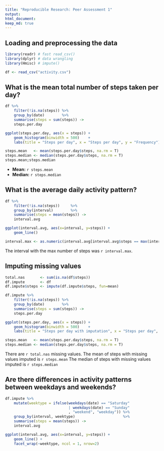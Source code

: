```yaml
---
title: "Reproducible Research: Peer Assessment 1"
output: 
html_document:
keep_md: true
---
```



## Loading and preprocessing the data
```r
library(readr) # fast read_csv()
library(dplyr) # data wrangling
library(Hmisc) # impute()

df <- read_csv("activity.csv")
```
## What is the mean total number of steps taken per day?
```r
df %>%
    filter(!is.na(steps)) %>%
    group_by(date)        %>%
    summarise(steps = sum(steps)) ->
    steps.per.day

ggplot(steps.per.day, aes(x = steps)) +
    geom_histogram(binwidth = 500)    +
    labs(title = "Steps per day", x = "Steps per day", y = "Frequency")

steps.mean   <- mean(steps.per.day$steps, na.rm = T)
steps.median <- median(steps.per.day$steps, na.rm = T)
steps.mean;steps.median
```
- **Mean:** `r steps.mean` 
- **Median:** `r steps.median` 

## What is the average daily activity pattern?
```r
df %>%
    filter(!is.na(steps))     %>%
    group_by(interval)        %>%
    summarise(steps = mean(steps)) ->
    interval.avg

ggplot(interval.avg, aes(x=interval, y=steps)) +
    geom_line()

interval.max <- as.numeric(interval.avg[interval.avg$steps == max(interval.avg$steps), ][1,1])
```
The interval with the max number of steps was `r interval.max`.

## Imputing missing values
```r
total.nas       <- sum(is.na(df$steps))
df.impute       <- df
df.impute$steps <- impute(df.impute$steps, fun=mean)

df.impute %>%
    filter(!is.na(steps)) %>%
    group_by(date)        %>%
    summarise(steps = sum(steps)) ->
    steps.per.day

ggplot(steps.per.day, aes(x = steps)) +
    geom_histogram(binwidth = 500)    +
    labs(title = "Steps per day with imputation", x = "Steps per day", y = "Frequency")

steps.mean   <- mean(steps.per.day$steps, na.rm = T)
steps.median <- median(steps.per.day$steps, na.rm = T)
```
There are `r total.nas` missing values.
The mean of steps with missing values imputed is `r steps.mean` 
The median of steps with missing values imputed is `r steps.median` 

## Are there differences in activity patterns between weekdays and weekends?
```r
df.impute %>%
    mutate(weektype = ifelse(weekdays(date) == "Saturday" 
                             | weekdays(date) == "Sunday"
                             , "weekend", "weekday")) %>%
    group_by(interval, weektype)                      %>%
    summarise(steps = mean(steps)) ->
    interval.avg

ggplot(interval.avg, aes(x=interval, y=steps)) +
    geom_line() +
    facet_wrap(~weektype, ncol = 1, nrow=2)
```
